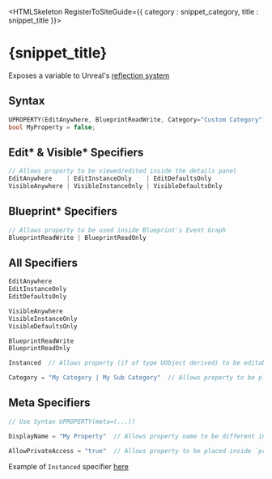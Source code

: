 

<HTMLSkeleton RegisterToSiteGuide={{ category : snippet_category, title : snippet_title }}>



<H1>{snippet_title}</H1>

Exposes a variable to Unreal's [reflection system][1]



<H2>Syntax</H2>

```cpp
UPROPERTY(EditAnywhere, BlueprintReadWrite, Category="Custom Category")
bool MyProperty = false;
```



<H2 TopBRCount={1}>Edit* & Visible* Specifiers</H2>

```cpp
// Allows property to be viewed/edited inside the details panel
EditAnywhere    | EditInstanceOnly    | EditDefaultsOnly
VisibleAnywhere | VisibleInstanceOnly | VisibleDefaultsOnly
```



<H2 TopBRCount={1}>Blueprint* Specifiers</H2>

```cpp
// Allows property to be used inside Blueprint's Event Graph
BlueprintReadWrite | BlueprintReadOnly  
```



<H2 TopBRCount={1}>All Specifiers</H2>

```cpp
EditAnywhere
EditInstanceOnly
EditDefaultsOnly

VisibleAnywhere
VisibleInstanceOnly
VisibleDefaultsOnly

BlueprintReadWrite
BlueprintReadOnly

Instanced  // Allows property (if of type UObject derived) to be editable in-editor, More info below

Category = "My Category | My Sub Category"  // Allows property to be placed in the given category
```



<H2 TopBRCount={1}>Meta Specifiers</H2>

```cpp
// Use Syntax UPROPERTY(meta=(...))

DisplayName = "My Property"  // Allows property name to be different inside editor

AllowPrivateAccess = "true"  // Allows property to be placed inside `private` Access Specifier of the class
```

Example of `Instanced` specifier <a href={UE_EDIT_OBJECT_IN_EDITOR_URL}>here</a>
    

[1]: https://www.unrealengine.com/en-US/blog/unreal-property-system-reflection
</HTMLSkeleton>